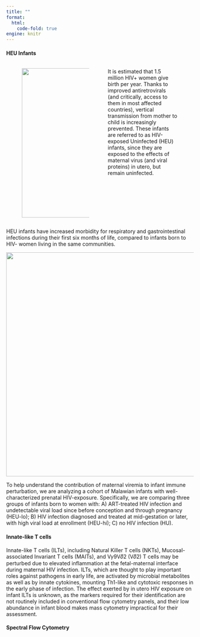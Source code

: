 ```yaml
---
title: ""
format: 
  html: 
    code-fold: true
engine: knitr
---
```

#### HEU Infants

:::: columns
::: {.column width="5%"}
:::

::: {.column width="43%"}
![](images/HEUInfants.png){width="400"}
:::

::: {.column width="2%"}
:::

::: {.column width="45%"}
::: {style="float: left"}
It is estimated that 1.5 million HIV+ women give birth per year. Thanks to improved antiretrovirals (and critically, access to them in most affected countries), vertical transmission from mother to child is increasingly prevented. These infants are referred to as HIV-exposed Uninfected (HEU) infants, since they are exposed to the effects of maternal virus (and viral proteins) in utero, but remain uninfected.

:::
:::

::: {.column width="5%"}
:::

::::

HEU infants have increased morbidity for respiratory and gastrointestinal infections during their first six months of life, compared to infants born to HIV- women living in the same communities. 

![](images/MalawiHEUCohort.png){width="600"}

To help understand the contribution of maternal viremia to infant immune perturbation, we are analyzing a cohort of Malawian infants with well-characterized prenatal HIV-exposure. Specifically, we are comparing three groups of infants born to women with: A) ART-treated HIV infection and undetectable viral load since before conception and through pregnancy (HEU-lo); B) HIV infection diagnosed and treated at mid-gestation or later, with high viral load at enrollment (HEU-hi); C) no HIV infection (HU).

#### Innate-like T cells

Innate-like T cells (ILTs), including Natural Killer T cells (NKTs), Mucosal-associated Invariant T cells (MAITs), and V𝛾9V𝛿2 (V𝛿2) T cells may be perturbed due to elevated inflammation at the fetal-maternal interface during maternal HIV infection. ILTs, which are thought to play important roles against pathogens in early life, are activated by microbial metabolites as well as by innate cytokines, mounting Th1-like and cytotoxic responses in the early phase of infection. The effect exerted by in utero HIV exposure on infant ILTs is unknown, as the markers required for their identification are not routinely included in conventional flow cytometry panels, and their low abundance in infant blood makes mass cytometry impractical for their assessment.

#### Spectral Flow Cytometry
